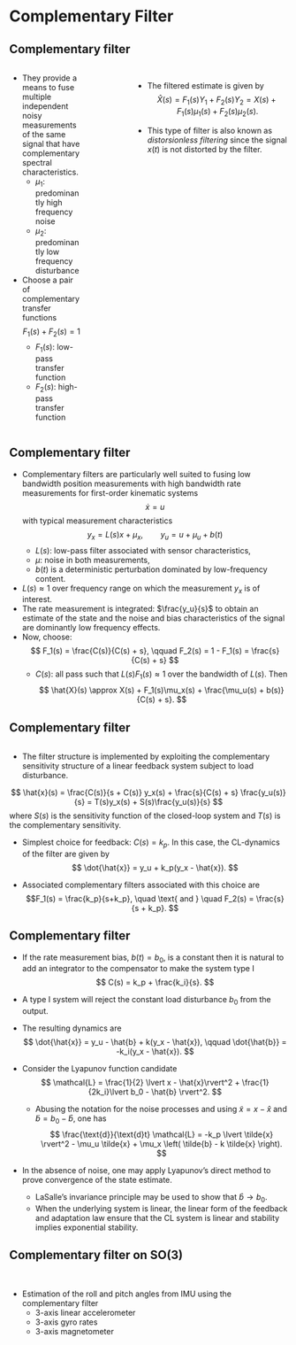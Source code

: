 # Complementary Filter


## Complementary filter {.smaller}

:::: {.columns}

::: {.column width="70%"}
* They provide a means to fuse multiple independent noisy measurements of the
same signal that have complementary spectral characteristics.
  - $\mu_1$: predominantly high frequency noise
  - $\mu_2$: predominantly low frequency disturbance
* Choose a pair of complementary transfer functions $$ F_1(s) + F_2(s) = 1 $$
  - $F_1(s)$: low-pass transfer function
  - $F_2(s)$: high-pass transfer function
:::

::: {.column width="30%"}
<center>
<img data-src="contents/assets/complementary1.png" width="100%"/>
</center>

<center>
<img data-src="contents/assets/complementary2.png" width="100%"/>
</center>
:::

* The filtered estimate is given by 
$$ \hat{X}(s) = F_1(s)Y_1 + F_2(s)Y_2 = X(s) + F_1(s)\mu_1(s) + F_2(s)\mu_2(s).
$$

* This type of filter is also known as _distorsionless filtering_ since the
signal $x(t)$ is not distorted by the filter.

::::


## Complementary filter {.smaller}

* Complementary filters are particularly well suited to fusing low bandwidth
position measurements with high bandwidth rate measurements for first-order
kinematic systems $$ \dot{x} = u $$ with typical measurement characteristics 
$$ y_x = L(s)x + \mu_x, \qquad y_u = u + \mu_u + b(t) $$
  - $L(s)$: low-pass filter associated with sensor characteristics,
  - $\mu$: noise in both measurements,
  - $b(t)$ is a deterministic perturbation dominated by low-frequency content.
* $L(s) \approx 1$ over frequency range on which the measurement $y_x$ is of interest.
* The rate measurement is integrated: $\frac{y_u}{s}$ to obtain an estimate of
the state and the noise and bias characteristics of the signal are dominantly
low frequency effects.
* Now, choose:
$$ F_1(s) = \frac{C(s)}{C(s) + s}, \qquad F_2(s) = 1 - F_1(s) = \frac{s}{C(s) +
s} $$ 
  - $C(s)$: all pass such that $L(s)F_1(s) \approx 1$ over the bandwidth of
    $L(s)$. Then 
$$ \hat{X}(s) \approx X(s) + F_1(s)\mu_x(s) + \frac{\mu_u(s) + b(s)}{C(s) +
s}. $$


## Complementary filter {.smaller}

<center>
<img data-src="contents/assets/blkdiag.png" width="50%"/>
</center>

* The filter structure is implemented by exploiting the complementary
sensitivity structure of a linear feedback system subject to load disturbance.

$$ \hat{x}(s) = \frac{C(s)}{s + C(s)} y_x(s) + \frac{s}{C(s) + s}
\frac{y_u(s)}{s} = T(s)y_x(s) + S(s)\frac{y_u(s)}{s} $$ where $S(s)$ is the
sensitivity function of the closed-loop system and $T(s)$ is the complementary
sensitivity.

* Simplest choice for feedback: $C(s) = k_p$. In this case, the CL-dynamics of
the filter are given by
$$ \dot{\hat{x}} = y_u + k_p(y_x - \hat{x}). $$

* Associated complementary filters associated with this choice are 
$$F_1(s) = \frac{k_p}{s+k_p}, \quad \text{ and } \quad  F_2(s) = \frac{s}{s + k_p}. $$


## Complementary filter {.smaller}

* If the rate measurement bias, $b(t) = b_0$, is a constant then it is natural
to add an integrator to the compensator to make the system type I 
$$ C(s) = k_p + \frac{k_i}{s}. $$

* A type I system will reject the constant load disturbance $b_0$ from the
output. 

* The resulting dynamics are 
$$ \dot{\hat{x}} = y_u - \hat{b} + k(y_x - \hat{x}), \qquad \dot{\hat{b}} =
-k_i(y_x - \hat{x}). $$

* Consider the Lyapunov function candidate 
$$ \mathcal{L} = \frac{1}{2} \lvert x - \hat{x}\rvert^2 + \frac{1}{2k_i}\lvert b_0 - \hat{b} \rvert^2. $$

  - Abusing the notation for the noise processes and using $\tilde{x} = x -
    \hat{x}$ and $\tilde{b} = b_0 - \hat{b}$, one has
$$ \frac{\text{d}}{\text{d}t} \mathcal{L} = -k_p \lvert \tilde{x} \rvert^2 -
\mu_u \tilde{x} + \mu_x \left( \tilde{b} - k \tilde{x} \right). $$

* In the absence of noise, one may apply Lyapunov's direct method to prove
convergence of the state estimate.
  - LaSalle's invariance principle may be used to show that $\hat{b} \rightarrow
    b_0$.
  - When the underlying system is linear, the linear form of the feedback and
    adaptation law ensure that the CL system is linear and stability implies
    exponential stability. 


## Complementary filter on $\bm{SO}(3)$ {.smaller}

&nbsp;

* Estimation of the roll and pitch angles from IMU using the complementary
filter
  - $3$-axis linear accelerometer
  - $3$-axis gyro rates
  - $3$-axis magnetometer

:::: {.columns}

::: {.column width="50%"}

&nbsp;

<center>
<img data-src="contents/assets/complementary_so3.png" width="100%"/>
</center>
:::

::: {.column width="50%"}
<center>
<img data-src="contents/assets/roll_pitch.png" width="100%"/>
</center>
:::

::::
